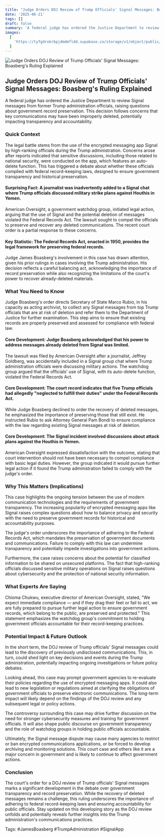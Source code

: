 ```yaml
---
title: "Judge Orders DOJ Review of Trump Officials' Signal Messages: Boasberg's Ruling Explained"
date: '2025-06-21'
tags: []
draft: false
summary: 'A federal judge has ordered the Justice Department to review Signal messages from former Trump administration officials, raising questions about government record preservation. This decision follows concerns that key communications may have been improperly deleted, potentially impacting transparency and accountability.'
images:
  [
    'https://tyfgdrokrbpjdmdmfldd.supabase.co/storage/v1/object/public/image/2025-06-21-12-04-04-210-04-00.jpg',
  ]
---
```


![Judge Orders DOJ Review of Trump Officials' Signal Messages: Boasberg's Ruling Explained](https://tyfgdrokrbpjdmdmfldd.supabase.co/storage/v1/object/public/image/2025-06-21-12-04-04-210-04-00.jpg)

## Judge Orders DOJ Review of Trump Officials' Signal Messages: Boasberg's Ruling Explained

A federal judge has ordered the Justice Department to review Signal messages from former Trump administration officials, raising questions about government record preservation. This decision follows concerns that key communications may have been improperly deleted, potentially impacting transparency and accountability.

### Quick Context

The legal battle stems from the use of the encrypted messaging app Signal by high-ranking officials during the Trump administration. Concerns arose after reports indicated that sensitive discussions, including those related to national security, were conducted on the app, which features an auto-delete function. This has triggered a debate about whether these officials complied with federal record-keeping laws, designed to ensure government transparency and historical preservation.

#### Surprising Fact: A journalist was inadvertently added to a Signal chat where Trump officials discussed military strike plans against Houthis in Yemen.

American Oversight, a government watchdog group, initiated legal action, arguing that the use of Signal and the potential deletion of messages violated the Federal Records Act. The lawsuit sought to compel the officials to preserve and recover any deleted communications. The recent court order is a partial response to these concerns.

#### Key Statistic: The Federal Records Act, enacted in 1950, provides the legal framework for preserving federal records.

Judge James Boasberg's involvement in this case has drawn attention, given his prior rulings in cases involving the Trump administration. His decision reflects a careful balancing act, acknowledging the importance of record preservation while also recognizing the limitations of the court's power to recover already-deleted materials.

### What You Need to Know

Judge Boasberg's order directs Secretary of State Marco Rubio, in his capacity as acting archivist, to collect any Signal messages from top Trump officials that are at risk of deletion and refer them to the Department of Justice for further examination. This step aims to ensure that existing records are properly preserved and assessed for compliance with federal law.

#### Core Development: Judge Boasberg acknowledged that his power to address messages already deleted from Signal was limited.

The lawsuit was filed by American Oversight after a journalist, Jeffrey Goldberg, was accidentally included in a Signal group chat where Trump administration officials were discussing military actions. The watchdog group argued that the officials' use of Signal, with its auto-delete function, violated the Federal Records Act.

#### Core Development: The court record indicates that five Trump officials had allegedly "neglected to fulfill their duties" under the Federal Records Act.

While Judge Boasberg declined to order the recovery of deleted messages, he emphasized the importance of preserving those that still exist. He instructed Rubio to ask Attorney General Pam Bondi to ensure compliance with the law regarding existing Signal messages at risk of deletion.

#### Core Development: The Signal incident involved discussions about attack plans against the Houthis in Yemen.

American Oversight expressed dissatisfaction with the outcome, stating that court intervention should not have been necessary to compel compliance with basic legal duties. However, the group indicated it would pursue further legal action if it found the Trump administration failed to comply with the judge's order.

### Why This Matters (Implications)

This case highlights the ongoing tension between the use of modern communication technologies and the requirements of government transparency. The increasing popularity of encrypted messaging apps like Signal raises complex questions about how to balance privacy and security with the need to preserve government records for historical and accountability purposes.

The judge's order underscores the importance of adhering to the Federal Records Act, which mandates the preservation of government documents and communications. Failure to comply with this law can undermine transparency and potentially impede investigations into government actions.

Furthermore, the case raises concerns about the potential for classified information to be shared on unsecured platforms. The fact that high-ranking officials discussed sensitive military operations on Signal raises questions about cybersecurity and the protection of national security information.

### What Experts Are Saying

Chioma Chukwu, executive director of American Oversight, stated, "We expect immediate compliance — and if they drag their feet or fail to act, we are fully prepared to pursue further legal action to ensure government records, which belong to the public, are preserved and protected." This statement emphasizes the watchdog group's commitment to holding government officials accountable for their record-keeping practices.

### Potential Impact & Future Outlook

In the short term, the DOJ review of Trump officials' Signal messages could lead to the discovery of previously undisclosed communications. This, in turn, could shed light on key decisions and events during the Trump administration, potentially impacting ongoing investigations or future policy debates.

Looking ahead, this case may prompt government agencies to re-evaluate their policies regarding the use of encrypted messaging apps. It could also lead to new legislation or regulations aimed at clarifying the obligations of government officials to preserve electronic communications. The long-term impact will likely depend on the findings of the DOJ review and any subsequent legal or policy actions.

The controversy surrounding this case may drive further discussion on the need for stronger cybersecurity measures and training for government officials. It will also shape public discourse on government transparency and the role of watchdog groups in holding public officials accountable.

Ultimately, the Signal message dispute may cause many agencies to restrict or ban encrypted communications applications, or be forced to develop archiving and monitoring solutions. This court case and others like it are a major concern in government and is likely to continue to affect government actions.

### Conclusion

The court's order for a DOJ review of Trump officials' Signal messages marks a significant development in the debate over government transparency and record preservation. While the recovery of deleted messages remains a challenge, this ruling underscores the importance of adhering to federal record-keeping laws and ensuring accountability for public officials. Stay updated on this developing story as the DOJ review unfolds and potentially reveals further insights into the Trump administration's communications practices.

Tags: #JamesBoasberg #TrumpAdministration #SignalApp

